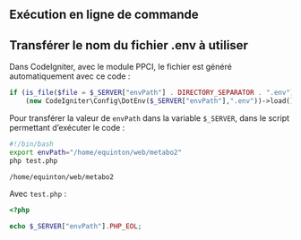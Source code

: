 ::: {.content-visible when-profile="french"}

# Exécution en ligne de commande

## Transférer le nom du fichier .env à utiliser

Dans CodeIgniter, avec le module PPCI, le fichier est généré automatiquement avec ce code : 

```php
if (is_file($file = $_SERVER["envPath"] . DIRECTORY_SEPARATOR . ".env") && is_readable($file)) {
    (new CodeIgniter\Config\DotEnv($_SERVER["envPath"],".env"))->load();
```

Pour transférer la valeur de `envPath` dans la variable  `$_SERVER`, dans le script permettant d'exécuter le code :

```bash
#!/bin/bash
export envPath="/home/equinton/web/metabo2"
php test.php

/home/equinton/web/metabo2
```

Avec `test.php` :

```php
<?php

echo $_SERVER["envPath"].PHP_EOL;
```

:::